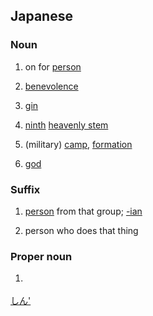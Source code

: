 {{also|しん}}
==Japanese==

===Noun===
{{ja-noun}}

# {{ja-def|人}} on for [[person]]
# {{ja-def|仁}} [[benevolence]]
# {{ja-def|ジン}} [[gin]]
# {{ja-def|壬}} [[ninth]] [[w:Heavenly stem|heavenly stem]]
# {{ja-def|陣}} (military) [[camp]], [[formation]]
# {{ja-def|神}} [[god]]

===Suffix===
{{ja-pos|suffix}}
# {{ja-def|人}} [[person]] from that group; [[-ian]]
# {{ja-def|人}} person who does that thing

===Proper noun===
{{ja-pos|proper}}

# {{ja-def|仁}} {{given name|ja|male}}

[[Category:Japanese male given names|しん']]